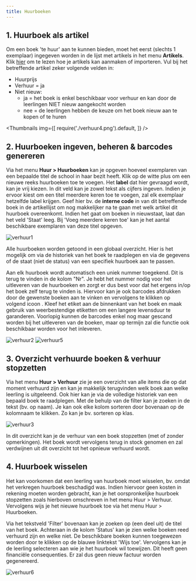 ```yaml
---
title: Huurboeken
---
```


## 1. Huurboek als artikel

Om een boek 'te huur' aan te kunnen bieden, moet het eerst (slechts 1 exemplaar) ingegeven worden in de lijst met artikels in het menu **Artikels**. Klik [hier](/boekenverkoop/artikels/#artikels-ingeven-in-toolbox) om te lezen hoe je artikels kan aanmaken of importeren. 
Vul bij het betreffende artikel zeker volgende velden in:
- Huurprijs
- Verhuur = ja
- Niet nieuw:
    - ja = het boek is enkel beschikbaar voor verhuur en kan door de leerlingen NIET nieuw aangekocht worden
    - nee = de leerlingen hebben de keuze om het boek nieuw aan te kopen of te huren

<Thumbnails img={[
    require('./verhuur4.png').default, 
]} />

## 2. Huurboeken ingeven, beheren & barcodes genereren

Via het menu **Huur > Huurboeken** kan je opgeven hoeveel exemplaren van een bepaalde titel de school in haar bezit heeft. Klik op de witte plus om een nieuwe reeks huurboeken toe te voegen. Het **label** dat hier gevraagd wordt, kan je vrij kiezen. In dit veld kan je zowel tekst als cijfers ingeven. Indien je ervoor kiest om een titel meerdere keren toe te voegen, zal elk exemplaar hetzelfde label krijgen. Geef hier bv. de **interne code** in van dit betreffende boek in de artikellijst om nog makkelijker na te gaan met welk artikel dit huurboek overeenkomt. Indien het gaat om boeken in nieuwstaat, laat dan  het veld 'Staat' leeg. Bij 'Voeg meerdere keren toe' kan je het aantal beschikbare exemplaren van deze titel opgeven.  

![verhuur1](./verhuur1.png)

Alle huurboeken worden getoond in een globaal overzicht. Hier is het mogelijk om via <LegacyAction img="lijst.png"/> de historiek van het boek te raadplegen en via <LegacyAction img="edit.png"/> de gegevens of de staat (niet de status) van een specifiek huurboek aan te passen.

Aan elk huurboek wordt automatisch een uniek nummer toegekend. Dit is terug te vinden in de kolom "Nr". Je hebt het nummer nodig voor het uitleveren van de huurboeken en zorgt er dus best voor dat het ergens in/op het boek zelf terug te vinden is. Hiervoor kan je ook barcodes afdrukken door de gewenste boeken aan te vinken en vervolgens te klikken op volgend icoon <LegacyAction img="barcode.png" text="Barcodes"/>. Kleef het etiket aan de binnenkant van het boek en maak gebruik van weerbestendige etiketten om een langere levensduur te garanderen. Voorlopig kunnen de barcodes enkel nog maar gescand worden bij het uitleveren van de boeken, maar op termijn zal die functie ook beschikbaar worden voor het inleveren. 

![verhuur2](./verhuur2.png)
![verhuur5](./verhuur5.PNG)

## 3. Overzicht verhuurde boeken & verhuur stopzetten
Via het menu **Huur > Verhuur** zie je een overzicht van alle items die op dat moment verhuurd zijn en kan je makkelijk terugvinden welk boek aan welke leerling is uitgeleend. Ook hier kan je via <LegacyAction img="lijst.png"/> de volledige historiek van een bepaald boek te raadplegen. Met de behulp van de filter kan je zoeken in de tekst (bv. op naam). Je kan ook elke kolom sorteren door bovenaan op de kolomnaam te klikken. Zo kan je bv. sorteren op klas. 

![verhuur3](./verhuur3.JPG)
 
 In dit overzicht kan je de verhuur van een boek stopzetten (met of zonder opmerkingen). Het boek wordt vervolgens terug in stock genomen en zal verdwijnen uit dit overzicht tot het opnieuw verhuurd wordt. 

 ## 4. Huurboek wisselen
 Het kan voorkomen dat een leerling van huurboek moet wisselen, bv. omdat het verkregen huurboek beschadigd was. Indien hiervoor geen kosten in rekening moeten worden gebracht, kan je het oorspronkelijke huurboek stopzetten zoals hierboven omschreven in het menu Huur > Verhuur. Vervolgens wijs je het nieuwe huurboek toe via het menu Huur > Huurboeken. 

Via het tekstveld 'Filter' bovenaan kan je zoeken op (een deel uit) de titel van het boek. Achteraan in de kolom 'Status' kan je zien welke boeken reed verhuurd zijn en welke niet. De beschikbare boeken kunnen toegewezen worden door te klikken op de blauwe linktekst 'Wijs toe'. Vervolgens kan je de leerling selecteren aan wie je het huurboek wil toewijzen. Dit heeft geen financiële consequenties. Er zal dus geen nieuw factuur worden gegenereerd. 

![verhuur6](./verhuur6.png)